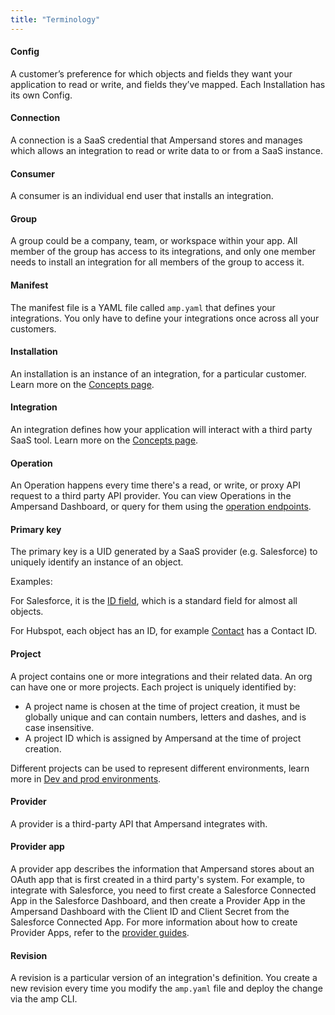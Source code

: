 ```yaml
---
title: "Terminology"
---
```


#### Config

A customer’s preference for which objects and fields they want your application to read or write, and fields they’ve mapped. Each Installation has its own Config.

#### Connection

A connection is a SaaS credential that Ampersand stores and manages which allows an integration to read or write data to or from a SaaS instance.

#### Consumer

A consumer is an individual end user that installs an integration.

#### Group

A group could be a company, team, or workspace within your app. All member of the group has access to its integrations, and only one member needs to install an integration for all members of the group to access it.

#### Manifest

The manifest file is a YAML file called `amp.yaml` that defines your integrations. You only have to define your integrations once across all your customers.

#### Installation

An installation is an instance of an integration, for a particular customer. Learn more on the [Concepts page](/concepts#installation).

#### Integration

An integration defines how your application will interact with a third party SaaS tool. Learn more on the [Concepts page](/concepts#integration).

#### Operation

An Operation happens every time there's a read, or write, or proxy API request to a third party API provider. You can view Operations in the Ampersand Dashboard, or query for them using the [operation endpoints](/reference/operation).

#### Primary key

The primary key is a UID generated by a SaaS provider (e.g. Salesforce) to uniquely identify an instance of an object.

Examples:

For Salesforce, it is the [ID field](https://developer.salesforce.com/docs/atlas.en-us.object%5Freference.meta/object%5Freference/field%5Ftypes.htm#i1435616), which is a standard field for almost all objects.

For Hubspot, each object has an ID, for example [Contact](https://developers.hubspot.com/docs/api/crm/contacts) has a Contact ID.

#### Project

A project contains one or more integrations and their related data. An org can have one or more projects. Each project is uniquely identified by:
- A project name is chosen at the time of project creation, it must be globally unique and can contain numbers, letters and dashes, and is case insensitive.
- A project ID which is assigned by Ampersand at the time of project creation.

Different projects can be used to represent different environments, learn more in [Dev and prod environments](/dev-and-prod-environments).

#### Provider

A provider is a third-party API that Ampersand integrates with.

#### Provider app

A provider app describes the information that Ampersand stores about an OAuth app that is first created in a third party's system. For example, to integrate with Salesforce, you need to first create a Salesforce Connected App in the Salesforce Dashboard, and then create a Provider App in the Ampersand Dashboard with the Client ID and Client Secret from the Salesforce Connected App. For more information about how to create Provider Apps, refer to the [provider guides](/provider-guides/overview).

#### Revision

A revision is a particular version of an integration's definition. You create a new revision every time you modify the `amp.yaml` file and deploy the change via the amp CLI.

